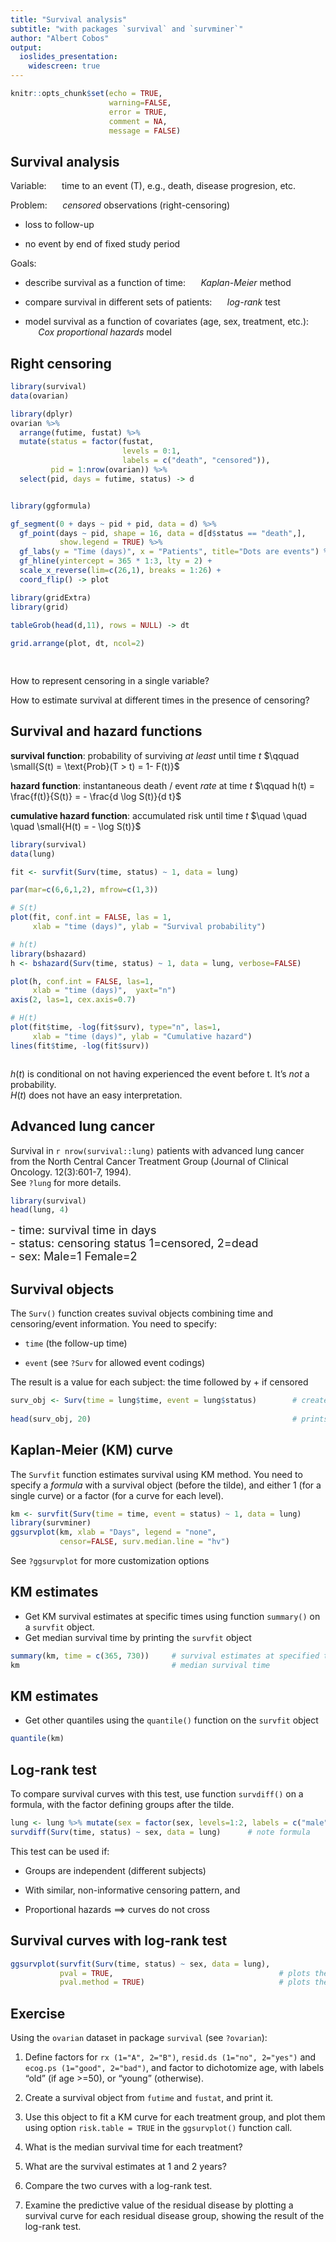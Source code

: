 ```yaml
---
title: "Survival analysis"
subtitle: "with packages `survival` and `survminer`"
author: "Albert Cobos"
output: 
  ioslides_presentation:
    widescreen: true
---
```


```r
knitr::opts_chunk$set(echo = TRUE, 
                      warning=FALSE, 
                      error = TRUE,
                      comment = NA,
                      message = FALSE)
```

## Survival analysis

Variable: $\quad$ time to an event (T), e.g., death, disease progresion, etc.

Problem: $\quad$ _censored_ observations (right-censoring)

- loss to follow-up 

- no event by end of fixed study period

Goals:  

- describe survival as a function of time: $\quad$ _Kaplan-Meier_ method

- compare survival in different sets of patients: $\quad$  _log-rank_ test

- model survival as a function of covariates (age, sex, treatment, etc.):  
$\quad$ _Cox proportional hazards_ model


## Right censoring {.smaller}

```r
library(survival)
data(ovarian)

library(dplyr)
ovarian %>%
  arrange(futime, fustat) %>%
  mutate(status = factor(fustat,
                         levels = 0:1,
                         labels = c("death", "censored")),
         pid = 1:nrow(ovarian)) %>%
  select(pid, days = futime, status) -> d


library(ggformula)

gf_segment(0 + days ~ pid + pid, data = d) %>%
  gf_point(days ~ pid, shape = 16, data = d[d$status == "death",],
           show.legend = TRUE) %>%
  gf_labs(y = "Time (days)", x = "Patients", title="Dots are events") %>%
  gf_hline(yintercept = 365 * 1:3, lty = 2) +
  scale_x_reverse(lim=c(26,1), breaks = 1:26) +
  coord_flip() -> plot

library(gridExtra)
library(grid)

tableGrob(head(d,11), rows = NULL) -> dt
            
grid.arrange(plot, dt, ncol=2)

  
```


How to represent censoring in a single variable?

How to estimate survival at different times in the presence of censoring?


## Survival and hazard functions {.smaller}

__survival function__: probability of surviving _at least_ until time $t$ $\qquad \small{S(t) = \text{Prob}(T > t) = 1- F(t)}$

__hazard function__: instantaneous death / event _rate_ at time $t$  $\qquad h(t) = \frac{f(t)}{S(t)} = - \frac{d \log S(t)}{d t}$

__cumulative hazard function__:  accumulated risk until time $t$ $\quad \quad \quad \small{H(t) = - \log S(t)}$


```r

library(survival)
data(lung)

fit <- survfit(Surv(time, status) ~ 1, data = lung)

par(mar=c(6,6,1,2), mfrow=c(1,3))

# S(t)
plot(fit, conf.int = FALSE, las = 1, 
     xlab = "time (days)", ylab = "Survival probability")

# h(t)
library(bshazard)
h <- bshazard(Surv(time, status) ~ 1, data = lung, verbose=FALSE)

plot(h, conf.int = FALSE, las=1,
     xlab = "time (days)",  yaxt="n")
axis(2, las=1, cex.axis=0.7)

# H(t)
plot(fit$time, -log(fit$surv), type="n", las=1,
     xlab = "time (days)", ylab = "Cumulative hazard")
lines(fit$time, -log(fit$surv))



```

$h(t)$ is conditional on not having experienced the event before t. It's _not_ a probability.  
$H(t)$ does not have an easy interpretation.



## Advanced lung cancer

Survival in `r nrow(survival::lung)` patients with advanced lung cancer from the North Central Cancer Treatment Group (Journal of Clinical Oncology. 12(3):601-7, 1994).  
See `?lung` for more details.

```r

library(survival)
head(lung, 4)

```

<font size="4">
- time: survival time in days  
- status: censoring status 1=censored, 2=dead  
- sex: Male=1 Female=2  
</font>


## Survival objects {.smaller}

The `Surv()` function creates suvival objects combining time and censoring/event information. You need to specify:

- `time`  (the follow-up time) 

- `event` (see `?Surv` for allowed event codings)

The result is a value for each subject: the time followed by + if censored


```r

surv_obj <- Surv(time = lung$time, event = lung$status)        # creates a survival object
                                                               
head(surv_obj, 20)                                             # prints first 20 values                    

```



## Kaplan-Meier (KM) curve {.smaller}

The `Survfit` function estimates survival using KM method. You need to specify a _formula_ with a survival object (before the tilde), and either 1 (for a single curve) or a factor (for a curve for each level).

```r

km <- survfit(Surv(time = time, event = status) ~ 1, data = lung)           # KM estimation
library(survminer)
ggsurvplot(km, xlab = "Days", legend = "none",                              # plots  survfit objects
           censor=FALSE, surv.median.line = "hv")     

```

See `?ggsurvplot` for more customization options

## KM estimates {.smaller}

- Get KM survival estimates at specific times using function `summary()` on a `survfit` object.
- Get median survival time by printing the `survfit` object  

```r

summary(km, time = c(365, 730))     # survival estimates at specified times
km                                  # median survival time

```

## KM estimates {.smaller}

- Get other quantiles using the `quantile()` function on the `survfit` object  

```r

quantile(km)

```



## Log-rank test {.smaller}

To compare survival curves with this test, use function `survdiff()` on a formula, with the factor defining groups after the tilde.

```r
lung <- lung %>% mutate(sex = factor(sex, levels=1:2, labels = c("male", "female")))
survdiff(Surv(time, status) ~ sex, data = lung)      # note formula

```

This test can be used if:

- Groups are independent (different subjects)

- With similar, non-informative censoring pattern, and

- Proportional hazards $\implies$ curves do not cross

## Survival curves with log-rank test {.smaller}

```r

ggsurvplot(survfit(Surv(time, status) ~ sex, data = lung),
           pval = TRUE,                                     # plots the p-value
           pval.method = TRUE)                              # plots the method (test)

```




## Exercise {.smaller}

Using the `ovarian` dataset in package `survival` (see `?ovarian`):

1. Define factors for `rx (1="A", 2="B")`, `resid.ds (1="no", 2="yes")` and `ecog.ps (1="good", 2="bad")`, and factor to dichotomize age, with labels "old" (if age >=50), or "young" (otherwise).

1. Create a survival object from `futime` and `fustat`, and print it.

1. Use this object to fit a KM curve for each treatment group, and plot them using option `risk.table = TRUE` in the `ggsurvplot()` function call.

1. What is the median survival time for each treatment?

1. What are the survival estimates at 1 and 2 years?

1. Compare the two curves with a log-rank test.

1. Examine the predictive value of the residual disease by plotting a survival curve for each residual disease group, showing the result of the log-rank test.




